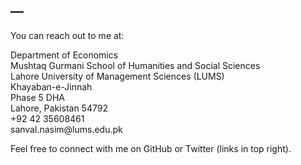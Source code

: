 ---
---

<link rel="stylesheet" href="styles.css" type="text/css">

You can reach out to me at:

Department of Economics<br>
Mushtaq Gurmani School of Humanities and Social Sciences<br>
Lahore University of Management Sciences (LUMS)<br>
Khayaban-e-Jinnah<br>
Phase 5 DHA<br>
Lahore, Pakistan 54792<br>
+92 42 35608461<br>
sanval.nasim@lums.edu.pk<br>

Feel free to connect with me on GitHub or Twitter (links in top right).